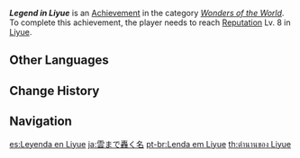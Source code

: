 {{Achievement Infobox
|id           = 81025
|order id     = 1025
|category     = Wonders of the World
|description  = Reach [[Reputation]] Lv. 8 in [[Liyue]].
|requirements = 
|primogems    = 20
|tracking     = 
|topic        = Reputation
|type         = Exploration
}}
'''''Legend in Liyue''''' is an [[Achievement]] in the category ''[[Wonders of the World]]''. To complete this achievement, the player needs to reach [[Reputation]] Lv. 8 in [[Liyue]].
<!--
==Trivia==

==Video Guides==
{{EVT
|video1   = 
|caption1 = 
}}
-->
==Other Languages==
{{Other Languages
|en      = Legend in Liyue
|zhs     = 名震云来
|zhs_rm  = Míng Zhèn Yún Lái
|zht     = 名震雲來
|zht_rm  = Míng Zhèn Yún Lái
|zh_tl   = Name Spread, Legends Emerged
|ja      = 雲まで轟く名
|ja_rm   = Kumo made Todoroku Na
|ja_tl   = A Name Echoing up to the Clouds
|ko      = 운래에서 명성을 떨치다
|ko_rm   = Unraeeseo Myeongseongeul Tteolchida
|ko_tl   = Make a Noise in the Sea of Clouds
|es      = Leyenda en Liyue
|es_tl   = Legend in Liyue
|fr      = Légende à Liyue
|fr_tl   = Legend in Liyue
|ru      = Легенда Ли Юэ
|ru_tl   = Liyue Legend
|th      = ตำนานของ Liyue
|th_rm   = Tam-nan khong Liyue
|th_tl   = 
|vi      = Danh Chấn Vân Lai
|vi_tl   = 
|de      = Legendär zwischen den Wolken
|de_tl   = Legendary Between the Clouds
|id      = Legenda di Liyue
|id_tl   = Legend in Liyue
|pt      = Lenda em Liyue
|pt_tl   = 
|tr      = Liyue Efsanesi
|tr_tl   = Liyue Legend
|it      = Leggenda di Liyue
|it_tl   = 
}}

==Change History==
{{Change History|1.1}}
<!--
==References==
{{Reflist}}
-->
==Navigation==
{{Achievement Navbox|Wonders of the World|Exploration}}

[[es:Leyenda en Liyue]]
[[ja:雲まで轟く名]]
[[pt-br:Lenda em Liyue]]
[[th:ตำนานของ Liyue]]